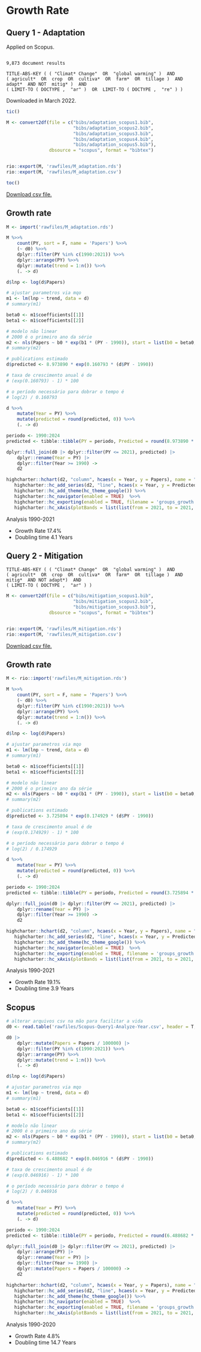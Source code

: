 
# Growth Rate {#growth-rate}

## Query 1 - Adaptation

Applied on Scopus. 

```

9,873 document results

TITLE-ABS-KEY ( ( "Climat* Change"  OR  "global warming" )  AND  
( agricult*  OR  crop  OR  cultiva*  OR  farm*  OR  tillage )  AND  
adapt*  AND NOT  mitig* )  AND  
( LIMIT-TO ( DOCTYPE ,  "ar" )  OR  LIMIT-TO ( DOCTYPE ,  "re" ) ) 
```

Downloaded in March 2022.

```r

tic()

M <- convert2df(file = c("bibs/adaptation_scopus1.bib", 
                         "bibs/adaptation_scopus2.bib", 
                         "bibs/adaptation_scopus3.bib", 
                         "bibs/adaptation_scopus4.bib", 
                         "bibs/adaptation_scopus5.bib"), 
                dbsource = "scopus", format = "bibtex")


rio::export(M, 'rawfiles/M_adaptation.rds')
rio::export(M, 'rawfiles/M_adaptation.csv')

toc()

```

[Download csv file.](rawfiles/rawfiles/M_adaptation.csv)

## Growth rate

```r

M <- import('rawfiles/M_adaptation.rds')

M %>>%
    count(PY, sort = F, name = 'Papers') %>>%
    (~ d0) %>>%
    dplyr::filter(PY %in% c(1990:2021)) %>>% 
    dplyr::arrange(PY) %>>% 
    dplyr::mutate(trend = 1:n()) %>>% 
    (. -> d)

d$lnp <- log(d$Papers)

# ajustar parametros via mqo 
m1 <- lm(lnp ~ trend, data = d)
# summary(m1)

beta0 <- m1$coefficients[[1]]
beta1 <- m1$coefficients[[2]]

# modelo não linear
# 2000 é o primeiro ano da série
m2 <- nls(Papers ~ b0 * exp(b1 * (PY - 1990)), start = list(b0 = beta0, b1 = beta1), data = d)
# summary(m2)

# publications estimado
d$predicted <- 8.973890 * exp(0.160793 * (d$PY - 1990))

# taxa de crescimento anual é de 
# (exp(0.160793) - 1) * 100

# o período necessário para dobrar o tempo é 
# log(2) / 0.160793

d %>>% 
    mutate(Year = PY) %>>% 
    mutate(predicted = round(predicted, 0)) %>>% 
    (. -> d)

periodo <- 1990:2024
predicted <- tibble::tibble(PY = periodo, Predicted = round(8.973890 * exp(0.160793 * (periodo - 1990)), 0)) 

dplyr::full_join(d0 |> dplyr::filter(PY <= 2021), predicted) |>
    dplyr::rename(Year = PY) |>
    dplyr::filter(Year >= 1990) ->
    d2

highcharter::hchart(d2, "column", hcaes(x = Year, y = Papers), name = "Publications", showInLegend = TRUE) %>>%
   highcharter::hc_add_series(d2, "line", hcaes(x = Year, y = Predicted), name = "Predicted", showInLegend = TRUE) %>>% 
   highcharter::hc_add_theme(hc_theme_google()) %>>%
   highcharter::hc_navigator(enabled = TRUE)  %>>% 
   highcharter::hc_exporting(enabled = TRUE, filename = 'groups_growth') %>>%
   highcharter::hc_xAxis(plotBands = list(list(from = 2021, to = 2021, color = "#330000")))
```

Analysis 1990-2021
<ul>
  <li> Growth Rate 17.4% </li>
  <li> Doubling time  4.1 Years </li>
</ul>


## Query 2 - Mitigation

```
TITLE-ABS-KEY ( ( "Climat* Change"  OR  "global warming" )  AND  
( agricult*  OR  crop  OR  cultiva*  OR  farm*  OR  tillage )  AND  mitig*  AND NOT adapt*)  AND  
( LIMIT-TO ( DOCTYPE ,  "ar" ) )
```

```r

M <- convert2df(file = c("bibs/mitigation_scopus1.bib", 
                         "bibs/mitigation_scopus2.bib", 
                         "bibs/mitigation_scopus3.bib"), 
                dbsource = "scopus", format = "bibtex")


rio::export(M, 'rawfiles/M_mitigation.rds')
rio::export(M, 'rawfiles/M_mitigation.csv')
```

[Download csv file.](rawfiles/rawfiles/M_mitigation.csv)

## Growth rate

```r

M <- rio::import('rawfiles/M_mitigation.rds')

M %>>%
    count(PY, sort = F, name = 'Papers') %>>%
    (~ d0) %>>%
    dplyr::filter(PY %in% c(1990:2021)) %>>% 
    dplyr::arrange(PY) %>>% 
    dplyr::mutate(trend = 1:n()) %>>% 
    (. -> d)

d$lnp <- log(d$Papers)

# ajustar parametros via mqo 
m1 <- lm(lnp ~ trend, data = d)
# summary(m1)

beta0 <- m1$coefficients[[1]]
beta1 <- m1$coefficients[[2]]

# modelo não linear
# 2000 é o primeiro ano da série
m2 <- nls(Papers ~ b0 * exp(b1 * (PY - 1990)), start = list(b0 = beta0, b1 = beta1), data = d)
# summary(m2)

# publications estimado
d$predicted <- 3.725894 * exp(0.174929 * (d$PY - 1990))

# taxa de crescimento anual é de 
# (exp(0.174929) - 1) * 100

# o período necessário para dobrar o tempo é 
# log(2) / 0.174929

d %>>% 
    mutate(Year = PY) %>>% 
    mutate(predicted = round(predicted, 0)) %>>% 
    (. -> d)

periodo <- 1990:2024
predicted <- tibble::tibble(PY = periodo, Predicted = round(3.725894 * exp(0.174929 * (periodo - 1990)), 0)) 

dplyr::full_join(d0 |> dplyr::filter(PY <= 2021), predicted) |>
    dplyr::rename(Year = PY) |>
    dplyr::filter(Year >= 1990) ->
    d2

highcharter::hchart(d2, "column", hcaes(x = Year, y = Papers), name = "Publications", showInLegend = TRUE) %>>%
   highcharter::hc_add_series(d2, "line", hcaes(x = Year, y = Predicted), name = "Predicted", showInLegend = TRUE) %>>% 
   highcharter::hc_add_theme(hc_theme_google()) %>>%
   highcharter::hc_navigator(enabled = TRUE)  %>>% 
   highcharter::hc_exporting(enabled = TRUE, filename = 'groups_growth') %>>%
   highcharter::hc_xAxis(plotBands = list(list(from = 2021, to = 2021, color = "#330000")))
```

Analysis 1990-2021
<ul>
  <li> Growth Rate 19.1% </li>
  <li> Doubling time  3.9 Years </li>
</ul>


## Scopus

```r

# alterar arquivos csv na mão para facilitar a vida
d0 <- read.table('rawfiles/Scopus-Query1-Analyze-Year.csv', header = T, sep = ',') 

d0 |>
    dplyr::mutate(Papers = Papers / 100000) |> 
    dplyr::filter(PY %in% c(1990:2021)) %>>% 
    dplyr::arrange(PY) %>>% 
    dplyr::mutate(trend = 1:n()) %>>% 
    (. -> d)

d$lnp <- log(d$Papers)

# ajustar parametros via mqo 
m1 <- lm(lnp ~ trend, data = d)
# summary(m1)

beta0 <- m1$coefficients[[1]]
beta1 <- m1$coefficients[[2]]

# modelo não linear
# 2000 é o primeiro ano da série
m2 <- nls(Papers ~ b0 * exp(b1 * (PY - 1990)), start = list(b0 = beta0, b1 = beta1), data = d)
# summary(m2)

# publications estimado
d$predicted <- 6.488682 * exp(0.046916 * (d$PY - 1990))

# taxa de crescimento anual é de 
# (exp(0.046916) - 1) * 100

# o período necessário para dobrar o tempo é 
# log(2) / 0.046916

d %>>% 
    mutate(Year = PY) %>>% 
    mutate(predicted = round(predicted, 0)) %>>% 
    (. -> d)

periodo <- 1990:2024
predicted <- tibble::tibble(PY = periodo, Predicted = round(6.488682 * exp(0.046916 * (periodo - 1990)), 0)) 

dplyr::full_join(d0 |> dplyr::filter(PY <= 2021), predicted) |>
    dplyr::arrange(PY) |> 
    dplyr::rename(Year = PY) |>
    dplyr::filter(Year >= 1990) |>
    dplyr::mutate(Papers = Papers / 100000) -> 
    d2

highcharter::hchart(d2, "column", hcaes(x = Year, y = Papers), name = "Publications", showInLegend = TRUE) %>>%
   highcharter::hc_add_series(d2, "line", hcaes(x = Year, y = Predicted), name = "Predicted", showInLegend = TRUE) %>>% 
   highcharter::hc_add_theme(hc_theme_google()) %>>%
   highcharter::hc_navigator(enabled = TRUE)  %>>% 
   highcharter::hc_exporting(enabled = TRUE, filename = 'groups_growth') %>>%
   highcharter::hc_xAxis(plotBands = list(list(from = 2021, to = 2021, color = "#330000")))

```

Analysis 1990-2020
<ul>
  <li> Growth Rate 4.8% </li>
  <li> Doubling time  14.7 Years </li>
</ul>



